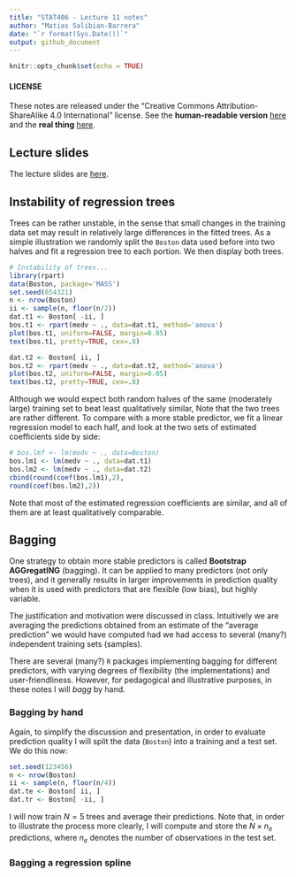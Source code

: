 ```yaml
---
title: "STAT406 - Lecture 11 notes"
author: "Matias Salibian-Barrera"
date: "`r format(Sys.Date())`"
output: github_document
---
```


```r
knitr::opts_chunk$set(echo = TRUE)
```

#### LICENSE
These notes are released under the 
"Creative Commons Attribution-ShareAlike 4.0 International" license. 
See the **human-readable version** [here](https://creativecommons.org/licenses/by-sa/4.0/)
and the **real thing** [here](https://creativecommons.org/licenses/by-sa/4.0/legalcode). 

## Lecture slides

The lecture slides are [here](STAT406-17-lecture-11-preliminary.pdf).

## Instability of regression trees 

Trees can be rather unstable, in the sense that small changes in the
training data set may result in relatively large differences in the
fitted trees. As a simple illustration we randomly split the 
`Boston` data used before into two halves and fit a regression
tree to each portion. We then display both trees.

```r
# Instability of trees...
library(rpart)
data(Boston, package='MASS')
set.seed(654321)
n <- nrow(Boston)
ii <- sample(n, floor(n/2))
dat.t1 <- Boston[ -ii, ]
bos.t1 <- rpart(medv ~ ., data=dat.t1, method='anova')
plot(bos.t1, uniform=FALSE, margin=0.05)
text(bos.t1, pretty=TRUE, cex=.8)
```

```r
dat.t2 <- Boston[ ii, ]
bos.t2 <- rpart(medv ~ ., data=dat.t2, method='anova')
plot(bos.t2, uniform=FALSE, margin=0.05)
text(bos.t2, pretty=TRUE, cex=.8)
```

Although we would expect both random halves of the same (moderately large) 
training set to beat least qualitatively similar, 
Note that the two trees are rather different. 
To compare with a more stable predictor, we fit a linear
regression model to each half, and look at the two sets of estimated
coefficients side by side:
```r
# bos.lmf <- lm(medv ~ ., data=Boston)
bos.lm1 <- lm(medv ~ ., data=dat.t1)
bos.lm2 <- lm(medv ~ ., data=dat.t2)
cbind(round(coef(bos.lm1),2),
round(coef(bos.lm2),2))
```
Note that most of the estimated regression coefficients are 
similar, and all of them are at least qualitatively comparable. 

## Bagging

One strategy to obtain more stable predictors is called
**Bootstrap AGGregatING** (bagging). It can be applied to
many predictors (not only trees), and it generally results
in larger improvements in prediction quality when it is used with predictors
that are flexible (low bias), but highly variable.

The justification and motivation were discussed in class. Intuitively
we are averaging the predictions obtained from an estimate of the 
"average prediction" we would have computed had we had access to 
several (many?) independent training sets (samples). 

There are several (many?) `R` packages implementing
bagging for different predictors, with varying degrees of 
flexibility (the implementations) and user-friendliness. 
However, for pedagogical and illustrative purposes, in these notes I will
*bagg* by hand.

### Bagging by hand

Again, to simplify the discussion and presentation, in order to evaluate 
prediction quality I will split the 
data (`Boston`) into a training and a test set. We do this now:
```r
set.seed(123456)
n <- nrow(Boston)
ii <- sample(n, floor(n/4))
dat.te <- Boston[ ii, ]
dat.tr <- Boston[ -ii, ]
```
I will now train $N = 5$ trees and average their predictions. 
Note that, in order to illustrate the process more
clearly, I will compute and store the $N \times n_e$
predictions, where $n_e$ denotes the number of observations in 
the test set. 


<!-- myc <- tree.control(nobs=nrow(dat.tr), mincut=1, minsize=2,  -->
<!--                     mindev=1e-5) -->


<!-- N <- 5 # 5 500 2000 5000 all improve, but less each time -->
<!-- # [1] 13.89539, [1] 12.08049, [1] 11.87869, [1] 11.77328 -->
<!-- myps <- matrix(NA, nrow(dat.te), N) -->
<!-- n.tr <- nrow(dat.tr) -->
<!-- set.seed(123456) -->
<!-- for(j in 1:N) { -->
<!--   ii <- sample(n.tr, replace=TRUE) -->
<!--   tmp <- tree(medv ~ ., data=dat.tr[ii,], split='deviance', -->
<!--                     control=myc) -->
<!--   myps[,j] <- predict(tmp, newdata=dat.te, type='vector') -->
<!-- } -->
<!-- pr.ba <- rowMeans(myps) -->
<!-- mean((dat.te$medv - pr.ba)^2) -->



### Bagging a regression spline

<!-- data(lidar, package='SemiPar') -->
<!-- plot(logratio~range, data=lidar, pch=19, col='gray', cex=2.5) -->

<!-- # split in training and testing  -->
<!-- set.seed(123456)  -->
<!-- n <- nrow(lidar) -->
<!-- ii <- sample(n, floor(n/5)) -->
<!-- lid.te <- lidar[ ii, ] -->
<!-- lid.tr <- lidar[ -ii, ] -->

<!-- bound <- c(min(lidar$range), max(lidar$range)) -->

<!-- library(splines) -->

<!-- a <- lm(logratio ~ bs(x=range, df=30, Boundary.knots=bound), data=lid.tr) -->
<!-- oo <- order(lid.tr$range) -->
<!-- plot(logratio~range, data=lid.tr, pch=19, col='gray', cex=2.5) -->
<!-- lines(predict(a)[oo] ~ lid.tr$range[oo], lwd=4, col='red') -->
<!-- pr.of <- predict(a, newdata=lid.te) -->
<!-- mean( (lid.te$logratio - pr.of)^2 ) -->

<!-- N <- 100 # 5 500 1500 -->
<!-- xseq <- seq(min(lidar$range), max(lidar$range), length=500) -->
<!-- myps <- matrix(NA, nrow(lid.te), N) -->
<!-- myse <- matrix(NA, length(xseq), N) -->
<!-- set.seed(123456) -->
<!-- n.tr <- nrow(lid.tr) -->
<!-- for(i in 1:N) { -->
<!--   ii <- sample(n.tr, replace=TRUE) -->
<!--   a.b <- lm(logratio ~ bs(x=range, df=30, Boundary.knots=bound), data=lid.tr[ii,]) -->
<!--     # try(lm(logratio ~ bs(x=range, df=30, Boundary.knots=bound), data=lid.tr[ii,]), silent=TRUE) -->
<!-- #  if(class(a.b) != 'try-error') { -->
<!--   myps[,i] <- predict(a.b, newdata=lid.te) -->
<!--   myse[,i] <- predict(a.b, newdata=list(range=xseq)) -->
<!-- #  } -->
<!-- } -->
<!-- pr.ba <- rowMeans(myps)# , na.rm=TRUE) -->
<!-- mean( (lid.te$logratio - pr.ba)^2 ) -->
<!-- pr.se <- rowMeans(myse)# , na.rm=TRUE) -->


<!-- pr.ofse <- predict(a, newdata=list(range=xseq)) -->
<!-- plot(logratio~range, data=lidar, pch=19, col='gray', cex=2.5) -->
<!-- points(logratio~range, data=lid.tr, pch=19, col='gray30', cex=.75) -->
<!-- points(logratio~range, data=lid.te, pch=19, col='blue', cex=.75) -->
<!-- lines(pr.ofse ~ xseq, lwd=4, col='red') -->
<!-- lines(pr.se ~ xseq, lwd=4, col='magenta') -->




